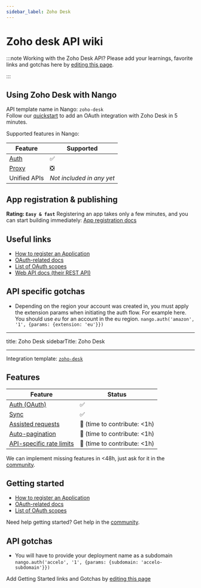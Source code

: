 ```yaml
---
sidebar_label: Zoho Desk
---
```


# Zoho desk API wiki

:::note Working with the Zoho Desk API?
Please add your learnings, favorite links and gotchas here by [editing this page](https://github.com/nangohq/nango/tree/master/docs/docs/providers/zoho-desk.md).

:::

## Using Zoho Desk with Nango

API template name in Nango: `zoho-desk`  
Follow our [quickstart](../quickstart.md) to add an OAuth integration with Zoho Desk in 5 minutes.

Supported features in Nango:

| Feature                            | Supported                 |
| ---------------------------------- | ------------------------- |
| [Auth](/nango-auth/core-concepts)  | ✅                        |
| [Proxy](/nango-unified-apis/proxy) | ❎                        |
| Unified APIs                       | _Not included in any yet_ |

## App registration & publishing

**Rating: `Easy & fast`**
Registering an app takes only a few minutes, and you can start building immediately: [App registration docs](https://desk.zoho.com/DeskAPIDocument#OauthTokens#RegisteringAClient)

## Useful links

-   [How to register an Application](https://desk.zoho.com/DeskAPIDocument#OauthTokens#RegisteringAClient)
-   [OAuth-related docs](https://desk.zoho.com/DeskAPIDocument#OauthTokens)
-   [List of OAuth scopes](https://desk.zoho.com/DeskAPIDocument#OauthTokens#OAuthScopes)
-   [Web API docs (their REST API)](https://desk.zoho.com/DeskAPIDocument#Introduction)

## API specific gotchas

-   Depending on the region your account was created in, you must apply the extension params when initiating the auth flow. For example here. You should use _eu_ for an account in the eu region. `nango.auth('amazon', '1', {params: {extension: 'eu'}})`

---

title: Zoho Desk
sidebarTitle: Zoho Desk

---

Integration template: [`zoho-desk`](https://nango.dev/providers.yaml)

## Features

| Feature                                                 | Status                          |
| ------------------------------------------------------- | ------------------------------- |
| [Auth (OAuth)](/nango-auth)                             | ✅                              |
| [Sync](/nango-sync)                                     | ✅                              |
| [Assisted requests](/nango-sync/guides/direct-requests) | 🚫 (time to contribute: &lt;1h) |
| [Auto-pagination](/nango-sync/configuration)            | 🚫 (time to contribute: &lt;1h) |
| [API-specific rate limits](/nango-sync/configuration)   | 🚫 (time to contribute: &lt;1h) |

<Tip>We can implement missing features in &lt;48h, just ask for it in the [community](https://nango.dev/slack).</Tip>
## Getting started

-   [How to register an Application](https://api.accelo.com/docs/#registering-your-application)
-   [OAuth-related docs](https://api.accelo.com/docs/#authentication)
-   [List of OAuth scopes](https://api.accelo.com/docs/#scope)

<Tip>Need help getting started? Get help in the [community](https://nango.dev/slack).</Tip>

## API gotchas

-   You will have to provide your deployment name as a subdomain `nango.auth('accelo', '1', {params: {subdomain: 'accelo-subdomain'}})`

<Note>Add Getting Started links and Gotchas by [editing this page](https://github.com/nangohq/nango/tree/master/docs-v2/integrations/all/zoho-desk.mdx)</Note>
